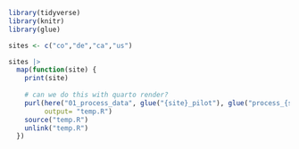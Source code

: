 ```r
library(tidyverse)
library(knitr)
library(glue)

sites <- c("co","de","ca","us")

sites |>
  map(function(site) {
    print(site)
    
    # can we do this with quarto render?
    purl(here("01_process_data", glue("{site}_pilot"), glue("process_{site}.qmd")), 
         output= "temp.R")
    source("temp.R")
    unlink("temp.R")
  })
```

